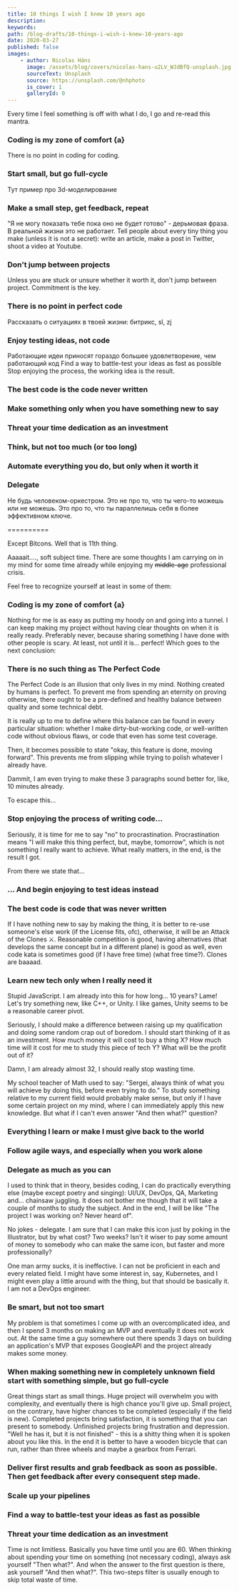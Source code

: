 ```yaml
---
title: 10 things I wish I knew 10 years ago
description:
keywords:
path: /blog-drafts/10-things-i-wish-i-knew-10-years-ago
date: 2020-03-27
published: false
images:
    - author: Nicolas Häns
      image: /assets/blog/covers/nicolas-hans-u2LV_WJdBfQ-unsplash.jpg
      sourceText: Unsplash
      source: https://unsplash.com/@nhphoto
      is_cover: 1
      galleryId: 0
---
```


Every time I feel something is off with what I do, I go and re-read this mantra.

### Coding is my zone of comfort {a}

There is no point in coding for coding.

### Start small, but go full-cycle

Тут пример про 3d-моделирование

### Make a small step, get feedback, repeat

"Я не могу показать тебе пока оно не будет готово" - дерьмовая фраза. В реальной жизни это не работает.
Tell people about every tiny thing you make (unless it is not a secret): write an article, make a post in Twitter, shoot a video at Youtube.

### Don't jump between projects

Unless you are stuck or unsure whether it worth it, don't jump between project. Commitment is the key.

### There is no point in perfect code

Рассказать о ситуациях в твоей жизни: битрикс, sl, zj

### Enjoy testing ideas, not code

Работающие идеи приносят гораздо большее удовлетворение, чем работающий код
Find a way to battle-test your ideas as fast as possible
Stop enjoying the process, the working idea is the result.

### The best code is the code never written

### Make something only when you have something new to say

### Threat your time dedication as an investment

### Think, but not too much (or too long)

### Automate everything you do, but only when it worth it

### Delegate

Не будь человеком-оркестром. Это не про то, что ты чего-то можешь или не можешь. Это про то, что ты параллелишь себя в более эффективном ключе.

==========

Except Bitcons. Well that is 11th thing.

Aaaaait...., soft subject time. There are some thoughts I am carrying on in my mind for some time already while enjoying my ~~middle-age~~ professional crisis.

Feel free to recognize yourself at least in some of them:

### Coding is my zone of comfort {a}

Nothing for me is as easy as putting my hoody on and going into a tunnel. I can keep making my project without having clear thoughts on when it is really ready. Preferably never, because sharing something I have done with other people is scary. At least, not until it is... perfect! Which goes to the next conclusion:

### There is no such thing as The Perfect Code

The Perfect Code is an illusion that only lives in my mind. Nothing created by humans is perfect. To prevent me from spending an eternity on proving otherwise, there ought to be a pre-defined and healthy balance between quality and some technical debt.

It is really up to me to define where this balance can be found in every particular situation: whether I make dirty-but-working code, or well-written code without obvious flaws, or code that even has some test coverage.

Then, it becomes possible to state "okay, this feature is done, moving forward". This prevents me from slipping while trying to polish whatever I already have.

Dammit, I am even trying to make these 3 paragraphs sound better for, like, 10 minutes already.

To escape this...

### Stop enjoying the process of writing code...

Seriously, it is time for me to say "no" to procrastination. Procrastination means "I will make this thing perfect, but, maybe, tomorrow", which is not something I really want to achieve. What really matters, in the end, is the result I got.

From there we state that...

### ... And begin enjoying to test ideas instead

### The best code is code that was never written

If I have nothing new to say by making the thing, it is better to re-use someone's else work (if the License fits, ofc), otherwise, it will be an Attack of the Clones ⚔️. Reasonable competition is good, having alternatives (that develops the same concept but in a different plane) is good as well, even code kata is sometimes good (if I have free time) (what free time?). Clones are baaaad.

### Learn new tech only when I really need it

Stupid JavaScript. I am already into this for how long... 10 years? Lame! Let's try something new, like C++, or Unity. I like games, Unity seems to be a reasonable career pivot.

Seriously, I should make a difference between raising up my qualification and doing some random crap out of boredom. I should start thinking of it as an investment. How much money it will cost to buy a thing X? How much time will it cost for me to study this piece of tech Y? What will be the profit out of it?

Damn, I am already almost 32, I should really stop wasting time.

My school teacher of Math used to say: "Sergei, always think of what you will achieve by doing this, before even trying to do." To study something relative to my current field would probably make sense, but only if I have some certain project on my mind, where I can immediately apply this new knowledge. But what if I can't even answer "And then what?" question?

### Everything I learn or make I must give back to the world

### Follow agile ways, and especially when you work alone

### Delegate as much as you can

I used to think that in theory, besides coding, I can do practically everything else (maybe except poetry and singing): UI/UX, DevOps, QA, Marketing and... chainsaw juggling. It does not bother me though that it will take a couple of months to study the subject. And in the end, I will be like "The project I was working on? Never heard of".

No jokes - delegate. I am sure that I can make this icon just by poking in the Illustrator, but by what cost? Two weeks? Isn't it wiser to pay some amount of money to somebody who can make the same icon, but faster and more professionally?

One man army sucks, it is ineffective. I can not be proficient in each and every related field. I might have some interest in, say, Kubernetes, and I might even play a little around with the thing, but that should be basically it. I am not a DevOps engineer.

### Be smart, but not too smart

My problem is that sometimes I come up with an overcomplicated idea, and then I spend 3 months on making an MVP and eventually it does not work out. At the same time a guy somewhere out there spends 3 days on building an application's MVP that exposes GoogleAPI and the project already makes some money.

### When making something new in completely unknown field start with something simple, but go full-cycle

Great things start as small things. Huge project will overwhelm you with complexity, and eventually there is high chance you'll give up. Small project, on the contrary, have higher chances to be completed (especially if the field is new). Completed projects bring satisfaction, it is something that you can present to somebody. Unfinished projects bring frustration and depression. "Well he has it, but it is not finished" - this is a shitty thing when it is spoken about you like this.
In the end it is better to have a wooden bicycle that can run, rather than three wheels and maybe a gearbox from Ferrari.

### Deliver first results and grab feedback as soon as possible. Then get feedback after every consequent step made.

### Scale up your pipelines

### Find a way to battle-test your ideas as fast as possible

### Threat your time dedication as an investment

Time is not limitless. Basically you have time until you are 60. When thinking about spending your time on something (not necessary coding), always ask yourself "Then what?". And when the answer to the first question is there, ask yourself "And then what?". This two-steps filter is usually enough to skip total waste of time.
